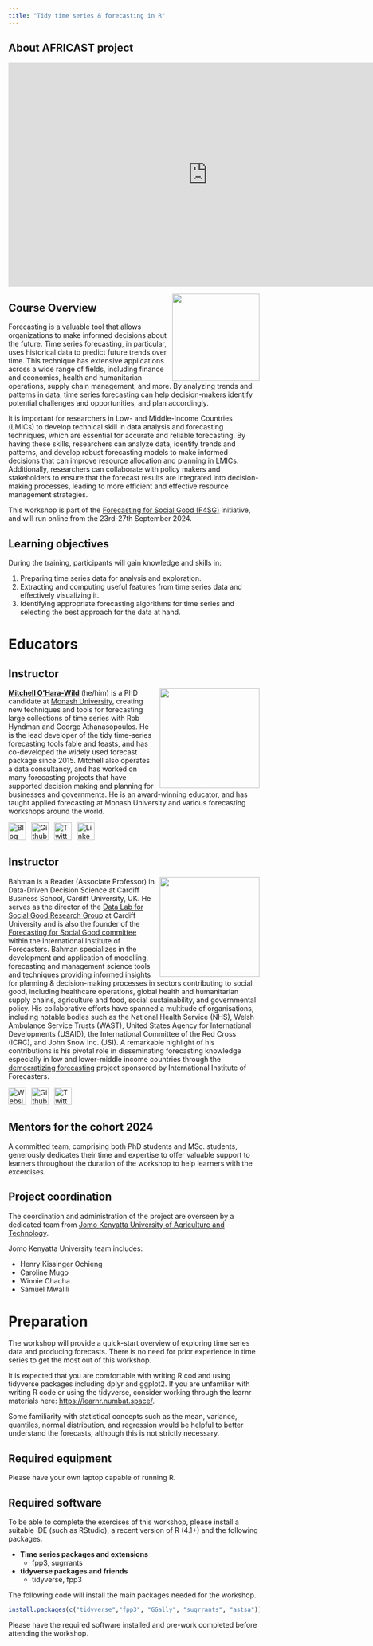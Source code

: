 ```yaml
---
title: "Tidy time series & forecasting in R"
---
```



## About AFRICAST project 

<iframe width="800" height="450" src="https://www.youtube.com/embed/4pYlobR-rbQ?si=p795vCfEx38K98KU" title="YouTube video player" frameborder="0" allow="accelerometer; autoplay; clipboard-write; encrypted-media; gyroscope; picture-in-picture; web-share" allowfullscreen></iframe>

![](images/fable.svg){style="float:right;padding: 0 0 0 10px;" fig-alt="Fable Hex Logo" width="175"}

## Course Overview

Forecasting is a valuable tool that allows organizations to make informed decisions about the future. Time series forecasting, in particular, uses historical data to predict future trends over time. This technique has extensive applications across a wide range of fields, including finance and economics, health and humanitarian operations, supply chain management, and more. By analyzing trends and patterns in data, time series forecasting can help decision-makers identify potential challenges and opportunities, and plan accordingly.

It is important for researchers in Low- and Middle-Income Countries (LMICs) to develop technical skill in data analysis and forecasting techniques, which are essential for accurate and reliable forecasting. By having these skills, researchers can analyze data, identify trends and patterns, and develop robust forecasting models to make informed decisions that can improve resource allocation and planning in LMICs. Additionally, researchers can collaborate with policy makers and stakeholders to ensure that the forecast results are integrated into decision-making processes, leading to more efficient and effective resource management strategies.

This workshop is part of the [Forecasting for Social Good (F4SG)](https://www.f4sg.org/) initiative, and will run online from the 23rd-27th September 2024.

## Learning objectives

During the training, participants will gain knowledge and skills in:

1. Preparing time series data for analysis and exploration.
2. Extracting and computing useful features from time series data and effectively visualizing it.
3. Identifying appropriate forecasting algorithms for time series and selecting the best approach for the data at hand.

# Educators

## Instructor

![](images/mitch.jpg){style="float:right;padding: 0 0 0 10px;" fig-alt="Headshot of Mitchell O'Hara-Wild" width="200"}
[**Mitchell O'Hara-Wild**](https://mitchelloharawild.com/) (he/him) is a PhD candidate at [Monash University](https://www.monash.edu), creating new techniques and tools for forecasting large collections of time series with Rob Hyndman and George Athanasopoulos. He is the lead developer of the tidy time-series forecasting tools fable and feasts, and has co-developed the widely used forecast package since 2015. Mitchell also operates a data consultancy, and has worked on many forecasting projects that have supported decision making and planning for businesses and governments. He is an award-winning educator, and has taught applied forecasting at Monash University and various forecasting workshops around the world.


<div align="center">
<a href="https://www.mitchelloharawild.com"><img border="0" alt="Blog" src="https://assets.dryicons.com/uploads/icon/svg/4926/home.svg" width="35" height="35"></a>&ensp;
<a href="https://github.com/mitchelloharawild"><img border="0" alt="Github" src="https://assets.dryicons.com/uploads/icon/svg/8312/cc33248a-e56e-4e7f-93f4-0e16350e5768.svg" width="35" height="35"></a>&ensp; 
<a href="https://twitter.com/mitchoharawild"><img border="0" alt="Twitter" src="https://assets.dryicons.com/uploads/icon/svg/8385/c23f7ffc-ca8d-4246-8978-ce9f6d5bcc99.svg" width="35" height="35"></a>&ensp; 
<a href="https://www.linkedin.com/in/mitchelloharawild/"><img border="0" alt="LinkedIn" src="https://assets.dryicons.com/uploads/icon/svg/8337/a347cd89-1662-4421-be90-58e5e8004eae.svg" width="35" height="35"></a>&ensp;&emsp;
</div>

## Instructor

![](images/photo_Bhaman.jpeg){style="float:right;padding: 0 0 0 10px;" fig-alt="Headshot of Dr. Bahman Rostami-Tabar" width="200"}

Bahman is a Reader (Associate Professor) in Data-Driven Decision Science at Cardiff Business School, Cardiff University, UK. He serves as the director of the [Data Lab for Social Good Research Group](https://www.cardiff.ac.uk/research/explore/research-units/data-lab-for-social-good) at Cardiff University and is also the founder of the [Forecasting for Social Good committee](https://www.f4sg.org/) within the International Institute of Forecasters.  Bahman specializes in the development and application of modelling, forecasting and management science tools and techniques providing informed insights for planning & decision-making processes in sectors contributing to social good, including healthcare operations, global health and humanitarian supply chains, agriculture and food, social sustainability, and governmental policy. His collaborative efforts have spanned a multitude of organisations, including notable bodies such as the National Health Service (NHS), Welsh Ambulance Service Trusts (WAST), United States Agency for International Developments (USAID), the International Committee of the Red Cross (ICRC), and John Snow Inc. (JSI). A remarkable highlight of his contributions is his pivotal role in disseminating forecasting knowledge especially in low and lower-middle income countries through the [democratizing forecasting](https://www.f4sg.org/services/democratising-forecasting/) project sponsored by International Institute of Forecasters.

<div align="center">
<a href="http://www.bahmanrt.com/"><img border="0" alt="Website" src="https://assets.dryicons.com/uploads/icon/svg/4926/home.svg" width="35" height="35"></a>&ensp;
<a href="https://github.com/bahmanrostamitabar/"><img border="0" alt="Github" src="https://assets.dryicons.com/uploads/icon/svg/8312/cc33248a-e56e-4e7f-93f4-0e16350e5768.svg" width="35" height="35"></a>&ensp; 
<a href="https://twitter.com/Bahman_R_T/"><img border="0" alt="Twitter" src="https://assets.dryicons.com/uploads/icon/svg/8385/c23f7ffc-ca8d-4246-8978-ce9f6d5bcc99.svg" width="35" height="35"></a>&ensp; 
</div>

## Mentors for the cohort 2024

A committed team, comprising both PhD students and MSc. students, generously dedicates their time and expertise to offer valuable support to learners throughout the duration of the workshop to help learners with the excercises. 

<!-- The team includes: -->

<!-- - Harsha Halgamuwe Hewage -->
<!-- - Josephine Valensia -->
<!-- - Krisanat Anukarnsakulchularp -->
<!-- - Laiba Khan -->
<!-- - Mandy Luon -->
<!-- - Mingzhe Shi -->
<!-- - Sneha Kharbanda -->
<!-- - Zihao Wang -->

## Project coordination

The coordination and administration of the project are overseen by a dedicated team from [Jomo Kenyatta University of Agriculture and Technology](https://www.jkuat.ac.ke/). 

<!-- This includes tasks such as promoting the workshop across various countries, managing the intake of 138 applications from 13 different nations, conducting a thorough shortlisting process and selecting 62 participants, and maintaining effective communication with all attendees. -->

Jomo Kenyatta University team includes:

- Henry Kissinger Ochieng 
- Caroline Mugo
- Winnie Chacha
- Samuel Mwalili


# Preparation

The workshop will provide a quick-start overview of exploring time series data and producing forecasts. There is no need for prior experience in time series to get the most out of this workshop.

It is expected that you are comfortable with writing R cod and using tidyverse packages including dplyr and ggplot2. If you are unfamiliar with writing R code or using the tidyverse, consider working through the learnr materials here: <https://learnr.numbat.space/>.

Some familiarity with statistical concepts such as the mean, variance, quantiles, normal distribution, and regression would be helpful to better understand the forecasts, although this is not strictly necessary.

## Required equipment

Please have your own laptop capable of running R.

## Required software

To be able to complete the exercises of this workshop, please install a suitable IDE (such as RStudio), a recent version of R (4.1+) and the following packages.

-   **Time series packages and extensions**
    -   fpp3, sugrrants
-   **tidyverse packages and friends**
    -   tidyverse, fpp3

The following code will install the main packages needed for the workshop.

```r
install.packages(c("tidyverse","fpp3", "GGally", "sugrrants", "astsa"))
```

Please have the required software installed and pre-work completed before attending the workshop.